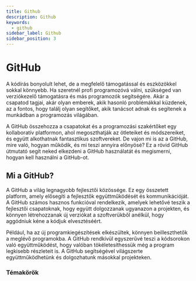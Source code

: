 ```yaml
---
title: Github
description: Github
keywords:
  - github
sidebar_label: Github
sidebar_position: 3
---
```



# <FontAwesomeIcon icon="fa-brands fa-github-alt text-primary" /> GitHub

A kódírás bonyolult lehet, de a megfelelő támogatással és eszközökkel sokkal könnyebb. Ha szeretnél profi programozóvá válni, szükséged van verziókezelő támogatásra és más programozók segítségére. Akár a csapatod tagjai, akár olyan emberek, akik hasonló problémákkal küzdenek, az a fontos, hogy találj olyan segítőket, akik tanácsot adnak és segítenek a munkádban a programozás világában.

A GitHub összehozza a csapatokat és a programozási szakértőket egy kollaboratív platformon, ahol megoszthatják az ötleteiket és módszereiket, és együtt alkothatnak fantasztikus szoftvereket. De vajon mi is az a GitHub, mire való, hogyan működik, és mi teszi annyira előnyösé? Ez a rövid GitHub útmutató segít neked elkezdeni a GitHub használatát és megismerni, hogyan kell használni a GitHub-ot.

## Mi a GitHub?

A GitHub a világ legnagyobb fejlesztői közössége. Ez egy összetett platform, amely elősegíti a fejlesztők együttműködését és kommunikációját. A GitHub számos hasznos funkcióval rendelkezik, amelyek lehetővé teszik a fejlesztői csapatoknak, hogy együtt dolgozzanak ugyanazon a projekten, és könnyen létrehozzanak új verziókat a szoftverükből anélkül, hogy aggódniuk kéne a kódjuk elvesztéséért.

Például, ha az új programkiegészítések elkészültek, könnyen beilleszthetők a meglévő programokba. A GitHub rendkívül egyszerűvé teszi a kódsorokon való együttműködést, hogy valóban tökéletesíthessük még a program legkisebb részleteit is. A GitHub segítségével világszerte együttműködhetünk és dolgozhatunk másokkal projekteken.

### Témakörök

<DocCardList />
